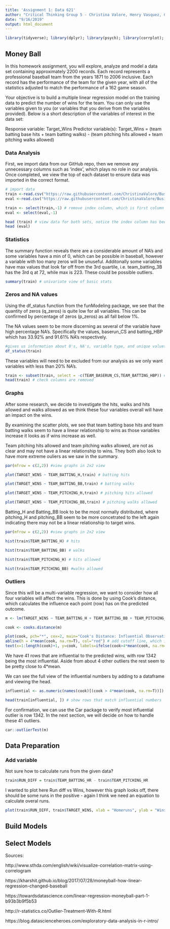 ```yaml
---
title: 'Assignment 1: Data 621'
author: "Critical Thinking Group 5 - Christina Valore, Henry Vasquez, Chunhui Zhu, Chunmei Zhu"
date: "9/16/2019"
output: html_document
---
```


```r
library(tidyverse); library(dplyr); library(psych); library(corrplot); library (ggplot2); library(funModeling) 
```

## Money Ball

In this homework assignment, you will explore, analyze and model a data set containing approximately 2200 records. Each record represents a professional baseball team from the years 1871 to 2006 inclusive. Each record has the performance of the team for the given year, with all of the statistics adjusted to match the performance of a 162 game season.

Your objective is to build a multiple linear regression model on the training data to predict the number of wins for the team. You can only use the variables given to you (or variables that you derive from the variables provided). Below is a short description of the variables of interest in the data set:

Response variable: Target_Wins
Predictor variable(s): Target_Wins = (team batting base hits + team batting walks) - (team pitching hits allowed + team pitching walks allowed)

### Data Analysis

First, we import data from our GitHub repo, then we remove any unnecessary columns such as 'index', which plays no role in our analysis. Once completed, we view the top of each dataset to ensure data was imported in the correct format.

```r
# import data
train <-read.csv("https://raw.githubusercontent.com/ChristinaValore/Business-Analytics-and-Data-Mining-621/master/moneyball-training-data.csv") 
eval <-read.csv("https://raw.githubusercontent.com/ChristinaValore/Business-Analytics-and-Data-Mining-621/master/moneyball-evaluation-data.csv") 

train <- select(train,-1) # remove index column, which is first column in both datasets
eval <- select(eval,-1)

head (train) # view data for both sets, notice the index column has been removed
head (eval)

```

### Statistics

The summary function reveals there are a considerable amount of NA's and some variables have a min of 0, which can be possible in baseball, however a variable with too many zeros will be unuseful. Additonally some variables have max values that look far off from the 3rd quartile, i.e. team_batting_3B has the 3rd q at 72, while max is 223. These could be possible outliers.

```r
summary(train) # univariate view of basic stats
```


### Zeros and NA values

Using the df_status function from the funModeling package, we see that the quantity of zeros (q_zeros) is quite low for all variables. This can be confirmed by percentage of zeros (p_zeros) as all fall below 1%. 

The NA values seem to be more discerning as several of the variable have high percentage NA's. Specifically the values, baserun_CS and batting_HBP which has 33.92% and 91.61% NA's respectively. 

```r
#gives us information about 0's, NA's, variable type, and unique values
df_status(train)
```

These variables will need to be excluded from our analysis as we only want variables with less than 20% NA's. 

```r
train <- subset(train, select = -c(TEAM_BASERUN_CS,TEAM_BATTING_HBP)) # drop both variable columns from data frame
head(train) # check columns are removed
```


### Graphs

After some research, we decide to investigate the hits, walks and hits allowed and walks allowed as we think these four variables overall will have an impact on the wins.

By examining the scatter plots, we see that team batting base hits and team batting walks seem to have a linear relationship to wins as those variables increase it looks as if wins increase as well. 

Team pitching hits allowed and team pitching walks allowed, are not as clear and may not have a linear relationship to wins. They both also look to have more extreme ouliers as we saw in the summary. 

```r
par(mfrow = c(2,2)) #view graphs in 2x2 view

plot(TARGET_WINS ~ TEAM_BATTING_H,train) # batting hits

plot(TARGET_WINS ~ TEAM_BATTING_BB,train) # batting walks

plot(TARGET_WINS ~ TEAM_PITCHING_H,train) # pitching hits allowed

plot(TARGET_WINS ~ TEAM_PITCHING_BB,train) # pitching walks allowed

```

Batting_H and Batting_BB look to be the most normally distributed, where pitching_H and pitching_BB seem to be more concetrated to the left again indicating there may not be a linear relationship to target wins. 

```r

par(mfrow = c(2,2)) #view graphs in 2x2 view

hist(train$TEAM_BATTING_H) # hits 

hist(train$TEAM_BATTING_BB) # walks

hist(train$TEAM_PITCHING_H) # hits allowed

hist(train$TEAM_PITCHING_BB) #walks allowed

```

### Outliers

Since this will be a multi-variable regression, we want to consider how all four variables will affect the wins. This is done by using Cook's distance, which calculates the influence each point (row) has on the predicted outcome. 

```r
m <- lm(TARGET_WINS ~ TEAM_BATTING_H + TEAM_BATTING_BB + TEAM_PITCHING_H + TEAM_PITCHING_BB, data=train) # model with four variables considered

cook <- cooks.distance(m)

plot(cook, pch="*", cex=2, main="Cook's Distance: Influential Observations") # plot Cook's distance
abline(h = 4*mean(cook, na.rm=T), col="red") # add cutoff line, which is equivalent to 4*mean
text(x=1:length(cook)+1, y=cook, labels=ifelse(cook>4*mean(cook, na.rm=T),names(cook),""), col="red") # add labels for points (rows)
```

We have 41 rows that are influential to the predicted wins, with row 1342 being the most influential. Aside from about 4 other outliers the rest seem to be pretty close to 4*mean. 

We can see the full view of the influential numbers by adding to a dataframe and viewing the head. 

```r
influential <- as.numeric(names(cook)[(cook > 4*mean(cook, na.rm=T))]) # add influential rows to dataframe

head(train[influential, ]) # show rows that match influential numbers
```

For confirmation, we can use the Car package to verify most influential outlier is row 1342. In the next section, we will decide on how to handle these 41 outliers. 

```r
car::outlierTest(m)
```

## Data Preparation

### Add variable

Not sure how to calculate runs from the given data?
```r
train$RUN_DIFF = train$TEAM_BATTING_HR - train$TEAM_PITCHING_HR
```

I wanted to plot here Run diff vs Wins, however this graph looks off, there should be some runs in the positive - again I think we need an equation to calculate overal runs. 
```r
plot(train$RUN_DIFF, train$TARGET_WINS, xlab = "Homeruns", ylab = "Wins", title("Wins vs. homeruns"))

```

## Build Models

## Select Models

Sources: 

http://www.sthda.com/english/wiki/visualize-correlation-matrix-using-correlogram

https://kharshit.github.io/blog/2017/07/28/moneyball-how-linear-regression-changed-baseball

https://towardsdatascience.com/linear-regression-moneyball-part-1-b93b3b9f5b53

http://r-statistics.co/Outlier-Treatment-With-R.html

https://blog.datascienceheroes.com/exploratory-data-analysis-in-r-intro/


